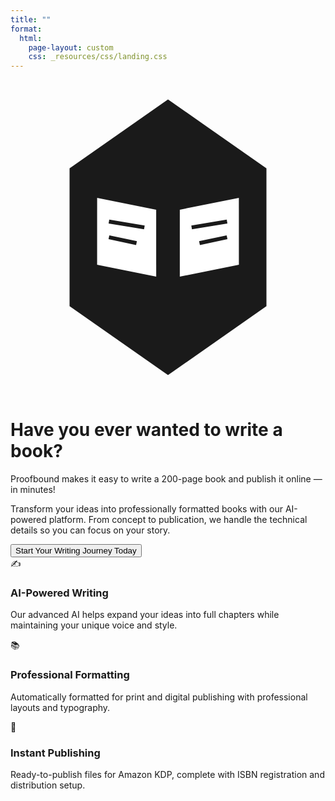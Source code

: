 ```yaml
---
title: ""
format:
  html:
    page-layout: custom
    css: _resources/css/landing.css
---
```


<div class="background-animation" id="bgAnimation"></div>

<div class="container">
<svg class="logo" viewBox="0 0 80 80" xmlns="http://www.w3.org/2000/svg">
<polygon points="40,5 65,22.5 65,57.5 40,75 15,57.5 15,22.5" fill="currentColor"/>
<path d="M22 30 L37 33 L37 50 L22 47 Z" fill="white"/>
<path d="M43 33 L58 30 L58 47 L43 50 Z" fill="white"/>
<line x1="25" y1="36" x2="34" y2="37.5" stroke="currentColor" stroke-width="1"/>
<line x1="25" y1="40" x2="32" y2="41.5" stroke="currentColor" stroke-width="1"/>
<line x1="46" y1="37.5" x2="55" y2="36" stroke="currentColor" stroke-width="1"/>
<line x1="48" y1="41.5" x2="55" y2="40" stroke="currentColor" stroke-width="1"/>
</svg>

<h1 class="hero-title">Have you ever wanted to write a book?</h1>

<p class="hero-subtitle">
Proofbound makes it easy to write a <span class="typing-text">200-page book</span> and publish it online — in minutes!
</p>

<p class="hero-description">
Transform your ideas into professionally formatted books with our AI-powered platform. 
From concept to publication, we handle the technical details so you can focus on your story.
</p>

<button class="cta-button" id="checkout-button">
Start Your Writing Journey Today
</button>

<div class="features">
<div class="feature">
<div class="feature-icon">✍️</div>
<h3>AI-Powered Writing</h3>
<p>Our advanced AI helps expand your ideas into full chapters while maintaining your unique voice and style.</p>
</div>

<div class="feature">
<div class="feature-icon">📚</div>
<h3>Professional Formatting</h3>
<p>Automatically formatted for print and digital publishing with professional layouts and typography.</p>
</div>

<div class="feature">
<div class="feature-icon">🚀</div>
<h3>Instant Publishing</h3>
<p>Ready-to-publish files for Amazon KDP, complete with ISBN registration and distribution setup.</p>
</div>
</div>
</div>

<script src="https://js.stripe.com/v3/"></script>
<script>
// Background Animation
function createBackgroundElements() {
    const background = document.getElementById('bgAnimation');
    const elements = ['✒️', '📖', '📝', '📚', '📜', '✍️', '📄', '📔'];
    const words = ['Chapter', 'Story', 'Novel', 'Author', 'Write', 'Create', 'Publish', 'Book', 'Words', 'Pages'];
    
    function createElement() {
        const element = document.createElement('div');
        element.className = 'floating-element';
        
        // Randomly choose between icon and word
        if (Math.random() < 0.7) {
            element.textContent = elements[Math.floor(Math.random() * elements.length)];
            element.classList.add(Math.random() < 0.5 ? 'quill' : 'book');
        } else {
            element.textContent = words[Math.floor(Math.random() * words.length)];
            element.classList.add('word');
        }
        
        // Random horizontal position
        element.style.left = Math.random() * 100 + '%';
        
        // Random animation delay
        element.style.animationDelay = Math.random() * 20 + 's';
        
        background.appendChild(element);
        
        // Remove element after animation
        setTimeout(() => {
            if (element.parentNode) {
                element.parentNode.removeChild(element);
            }
        }, 25000);
    }
    
    // Create initial elements
    for (let i = 0; i < 15; i++) {
        setTimeout(createElement, i * 1000);
    }
    
    // Continue creating elements
    setInterval(createElement, 2000);
}

// Typing Animation
function typeWriter() {
    const texts = ['200-page book', 'professional novel', 'bestseller', 'memoir', 'non-fiction guide'];
    let textIndex = 0;
    let charIndex = 0;
    let isDeleting = false;
    const typingElement = document.querySelector('.typing-text');
    
    function type() {
        const currentText = texts[textIndex];
        
        if (isDeleting) {
            typingElement.textContent = currentText.substring(0, charIndex - 1);
            charIndex--;
        } else {
            typingElement.textContent = currentText.substring(0, charIndex + 1);
            charIndex++;
        }
        
        let typeSpeed = isDeleting ? 50 : 100;
        
        if (!isDeleting && charIndex === currentText.length) {
            typeSpeed = 2000;
            isDeleting = true;
        } else if (isDeleting && charIndex === 0) {
            isDeleting = false;
            textIndex = (textIndex + 1) % texts.length;
            typeSpeed = 500;
        }
        
        setTimeout(type, typeSpeed);
    }
    
    type();
}

// Stripe Integration
const stripe = Stripe('pk_test_51MPasYFVqC8fbxB6I1qKcWMOsSmaeC01Jj5mDS338M7R1IHktUdh3wReovg6BGKsPH8b0Hl3s6m2lHwfdJ2kue3v00N0ZT6GhC');

const checkoutButton = document.getElementById('checkout-button');
checkoutButton.addEventListener('click', async () => {
    try {
        const response = await fetch('https://proofbound-stripe.netlify.app/.netlify/functions/create-checkout-session', {
            method: 'POST',
            headers: {
                'Content-Type': 'application/json',
            },
            body: JSON.stringify({
                priceId: 'price_1RUbGMFVqC8fbxB65a0ANhrl',
                successUrl: 'https://proofbound.com/success.html',
                cancelUrl: 'https://proofbound.com/cancel.html',
            }),
        });

        const session = await response.json();

        if (session.error) {
            console.error('Error from serverless:', session.error);
            alert('Failed to initiate payment. Please try again.');
            return;
        }

        const error = await stripe.redirectToCheckout({ sessionId: session.id });
        if (error) {
            console.error('Error redirecting to Checkout:', error);
            alert('Failed to initiate payment. Please try again.');
        }
    } catch (err) {
        console.error('Error:', err);
        alert('An error occurred. Please try again later.');
    }
});

// Initialize animations
document.addEventListener('DOMContentLoaded', function() {
    createBackgroundElements();
    typeWriter();
});
</script>